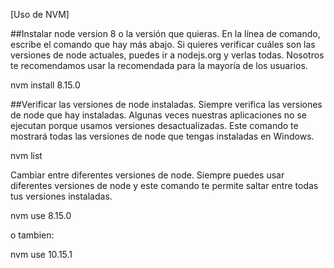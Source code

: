 [Uso de NVM]

##Instalar node version 8 o la versión que quieras.
En la línea de comando, escribe el comando que hay más abajo. Si quieres verificar cuáles son las versiones de node actuales, puedes ir a nodejs.org y verlas todas. Nosotros te recomendamos usar la recomendada para la mayoría de los usuarios.

nvm install 8.15.0

##Verificar las versiones de node instaladas.
Siempre verifica las versiones de node que hay instaladas. Algunas veces nuestras aplicaciones no se ejecutan porque usamos versiones desactualizadas. Este comando te mostrará todas las versiones de node que tengas instaladas en Windows.

nvm list

Cambiar entre diferentes versiones de node.
Siempre puedes usar diferentes versiones de node y este comando te permite saltar entre todas tus versiones instaladas.

nvm use 8.15.0

o tambien:

nvm use 10.15.1